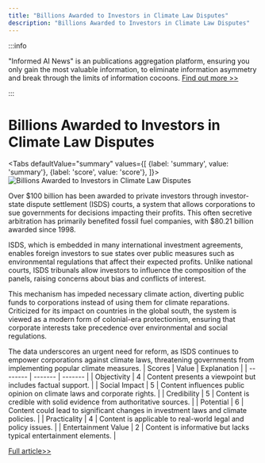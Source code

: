 ```yaml
---
title: "Billions Awarded to Investors in Climate Law Disputes"
description: "Billions Awarded to Investors in Climate Law Disputes"
---
```



:::info

"Informed AI News" is an publications aggregation platform, ensuring you only gain the most valuable information, to eliminate information asymmetry and break through the limits of information cocoons.  [Find out more >>](/)

:::

# Billions Awarded to Investors in Climate Law Disputes


<Tabs
	defaultValue="summary"
	values={[
	{label: 'summary', value: 'summary'},
	{label: 'score', value: 'score'},
]}>
<TabItem value="summary">
<img
  src="https://image.informedainews.com/2024/06/Pol-Ofj-1717722869-0.jpg"
  alt="Billions Awarded to Investors in Climate Law Disputes"
/>



Over $100 billion has been awarded to private investors through investor-state dispute settlement (ISDS) courts, a system that allows corporations to sue governments for decisions impacting their profits. This often secretive arbitration has primarily benefited fossil fuel companies, with $80.21 billion awarded since 1998.

ISDS, which is embedded in many international investment agreements, enables foreign investors to sue states over public measures such as environmental regulations that affect their expected profits. Unlike national courts, ISDS tribunals allow investors to influence the composition of the panels, raising concerns about bias and conflicts of interest.

This mechanism has impeded necessary climate action, diverting public funds to corporations instead of using them for climate reparations. Criticized for its impact on countries in the global south, the system is viewed as a modern form of colonial-era protectionism, ensuring that corporate interests take precedence over environmental and social regulations.

The data underscores an urgent need for reform, as ISDS continues to empower corporations against climate laws, threatening governments from implementing popular climate measures.
</TabItem>
<TabItem value="score">
	| Scores     | Value   | Explanation |
	| -------- | ------- | ------- |
	| Objectivity  | 4    | Content presents a viewpoint but includes factual support.    |
	| Social Impact | 5     | Content influences public opinion on climate laws and corporate rights.    |
	| Credibility    | 5    | Content is credible with solid evidence from authoritative sources.    |
	| Potential    | 6    | Content could lead to significant changes in investment laws and climate policies.    |
	| Practicality    | 4    | Content is applicable to real-world legal and policy issues.    |
	| Entertainment Value    | 2    | Content is informative but lacks typical entertainment elements.    |
</TabItem>
</Tabs>

[Full article>>](https://www.theguardian.com/environment/article/2024/jun/06/investors-awarded-billions-of-dollars-for-losses-related-to-climate-laws-analysis-finds)
